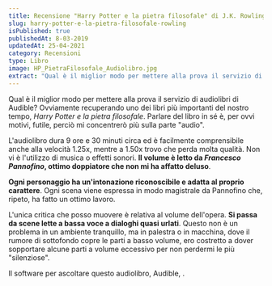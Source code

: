 ```yaml
---
title: Recensione "Harry Potter e la pietra filosofale" di J.K. Rowling [Audiolibro]
slug: harry-potter-e-la-pietra-filosofale-rowling
isPublished: true
publishedAt: 8-03-2019
updatedAt: 25-04-2021
category: Recensioni
type: Libro
image: HP_PietraFilosofale_Audiolibro.jpg
extract: "Qual è il miglior modo per mettere alla prova il servizio di audiolibri di Audible? Ovviamente recuperando uno dei libri più importanti del nostro tempo, Harry Potter e la pietra filosofale. Parlare del libro in sé è, per ovvi motivi, futile, perciò mi concentrerò più sulla parte “audio”."
---
```


<Book slug="harry-potter-e-la-pietra-filosofale-harry-potter-1" />

Qual è il miglior modo per mettere alla prova il servizio di audiolibri di Audible? Ovviamente recuperando uno dei libri più importanti del nostro tempo, _Harry Potter e la pietra filosofale_. Parlare del libro in sé è, per ovvi motivi, futile, perciò mi concentrerò più sulla parte "audio".

L'audiolibro dura 9 ore e 30 minuti circa ed è facilmente comprensibile anche alla velocità 1.25x, mentre a 1.50x trovo che perda molta qualità. Non vi è l'utilizzo di musica o effetti sonori. **Il volume è letto da _Francesco Pannofino_, ottimo doppiatore che non mi ha affatto deluso**.

**Ogni personaggio ha un'intonazione riconoscibile e adatta al proprio carattere**. Ogni scena viene espressa in modo magistrale da Pannofino che, ripeto, ha fatto un ottimo lavoro.

L'unica critica che posso muovere è relativa al volume dell'opera. **Si passa da scene lette a bassa voce a dialoghi quasi urlati**. Questo non è un problema in un ambiente tranquillo, ma in palestra o in macchina, dove il rumore di sottofondo copre le parti a basso volume, ero costretto a dover sopportare alcune parti a volume eccessivo per non perdermi le più "silenziose".

Il software per ascoltare questo audiolibro, Audible, <InternalLink text="è stato recensito in questo articolo" slug="recensione-di-audible-by-amazon" />.